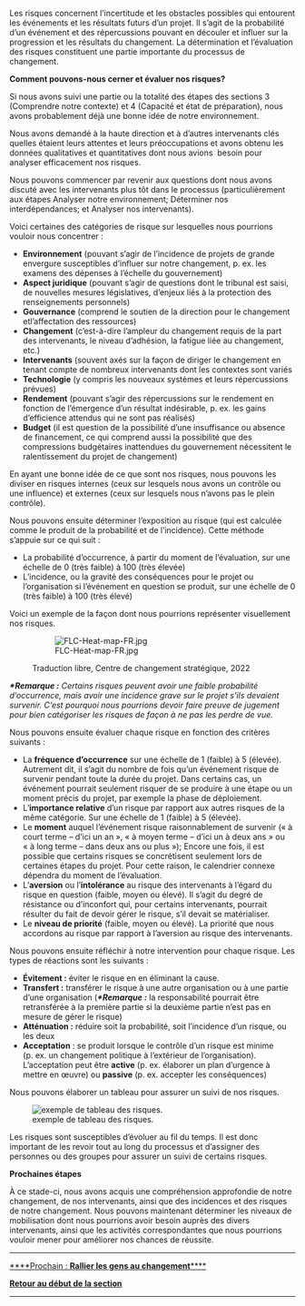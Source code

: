 Les risques concernent l’incertitude et les obstacles possibles qui entourent les événements et les résultats futurs d’un projet. Il s’agit de la probabilité d’un événement et des répercussions pouvant en découler et influer sur la progression et les résultats du changement. La détermination et l’évaluation des risques constituent une partie importante du processus de changement.

'''Comment pouvons-nous cerner et évaluer nos risques?'''

Si nous avons suivi une partie ou la totalité des étapes des sections 3 (Comprendre notre contexte) et 4 (Capacité et état de préparation), nous avons probablement déjà une bonne idée de notre environnement.

Nous avons demandé à la haute direction et à d’autres intervenants clés quelles étaient leurs attentes et leurs préoccupations et avons obtenu les données qualitatives et quantitatives dont nous avions  besoin pour analyser efficacement nos risques.

Nous pouvons commencer par revenir aux questions dont nous avons discuté avec les intervenants plus tôt dans le processus (particulièrement aux étapes Analyser notre environnement; Déterminer nos interdépendances; et Analyser nos intervenants).

Voici certaines des catégories de risque sur lesquelles nous pourrions vouloir nous concentrer :

* '''Environnement''' (pouvant s’agir de l’incidence de projets de grande envergure susceptibles d’influer sur notre changement, p. ex. les examens des dépenses à l’échelle du gouvernement)
* '''Aspect juridique''' (pouvant s’agir de questions dont le tribunal est saisi, de nouvelles mesures législatives, d’enjeux liés à la protection des renseignements personnels)
* '''Gouvernance''' (comprend le soutien de la direction pour le changement etl’affectation des ressources)
* '''Changement''' (c’est-à-dire l’ampleur du changement requis de la part des intervenants, le niveau d’adhésion, la fatigue liée au changement, etc.)
* '''Intervenants''' (souvent axés sur la façon de diriger le changement en tenant compte de nombreux intervenants dont les contextes sont variés
* '''Technologie''' (y compris les nouveaux systèmes et leurs répercussions prévues)
* '''Rendement''' (pouvant s’agir des répercussions sur le rendement en fonction de l’émergence d’un résultat indésirable, p. ex. les gains d’efficience attendus qui ne sont pas réalisés)
* '''Budget''' (il est question de la possibilité d’une insuffisance ou absence de financement, ce qui comprend aussi la possibilité que des compressions budgétaires inattendues du gouvernement nécessitent le ralentissement du projet de changement)

En ayant une bonne idée de ce que sont nos risques, nous pouvons les diviser en risques internes (ceux sur lesquels nous avons un contrôle ou une influence) et externes (ceux sur lesquels nous n’avons pas le plein contrôle).

Nous pouvons ensuite déterminer l’exposition au risque (qui est calculée comme le produit de la probabilité et de l’incidence). Cette méthode s’appuie sur ce qui suit :

* La probabilité d’occurrence, à partir du moment de l’évaluation, sur une échelle de 0 (très faible) à 100 (très élevée)
* L’incidence, ou la gravité des conséquences pour le projet ou l’organisation si l’événement en question se produit, sur une échelle de 0 (très faible) à 100 (très élevé)

Voici un exemple de la façon dont nous pourrions représenter visuellement nos risques.

<figure>
[[File:FLC-Heat-map-FR.jpg]]

<figcaption>
Traduction libre, Centre de changement stratégique, 2022

</figcaption>
</figure>
'''''*Remarque :''''' ''Certains risques peuvent avoir une faible probabilité d’occurrence, mais avoir une incidence grave sur le projet s’ils devaient survenir. C’est pourquoi nous pourrions devoir faire preuve de jugement pour bien catégoriser les risques de façon à ne pas les perdre de vue.''

Nous pouvons ensuite évaluer chaque risque en fonction des critères suivants :

* La '''fréquence d’occurrence''' sur une échelle de 1 (faible) à 5 (élevée). Autrement dit, il s’agit du nombre de fois qu’un événement risque de survenir pendant toute la durée du projet. Dans certains cas, un événement pourrait seulement risquer de se produire à une étape ou un moment précis du projet, par exemple la phase de déploiement.
* L’'''importance relative''' d’un risque par rapport aux autres risques de la même catégorie. Sur une échelle de 1 (faible) à 5 (élevée).
* Le '''moment''' auquel l’événement risque raisonnablement de survenir (« à court terme – d’ici un an », « à moyen terme – d’ici un à deux ans » ou « à long terme – dans deux ans ou plus »); Encore une fois, il est possible que certains risques se concrétisent seulement lors de certaines étapes du projet. Pour cette raison, le calendrier connexe dépendra du moment de l’évaluation.
* L’'''aversion''' ou l’'''intolérance''' au risque des intervenants à l’égard du risque en question (faible, moyen ou élevé). Il s’agit du degré de résistance ou d’inconfort qui, pour certains intervenants, pourrait résulter du fait de devoir gérer le risque, s’il devait se matérialiser.
* Le '''niveau de priorité''' (faible, moyen ou élevé). La priorité que nous accordons au risque par rapport à l’aversion au risque des intervenants.

Nous pouvons ensuite réfléchir à notre intervention pour chaque risque. Les types de réactions sont les suivants :

* '''Évitement :''' éviter le risque en en éliminant la cause.
* '''Transfert :''' transférer le risque à une autre organisation ou à une partie d’une organisation ('''''*Remarque :''''' la responsabilité pourrait être retransférée à la première partie si la deuxième partie n’est pas en mesure de gérer le risque)
* '''Atténuation :''' réduire soit la probabilité, soit l’incidence d’un risque, ou les deux
* '''Acceptation''' : se produit lorsque le contrôle d’un risque est minime (p. ex. un changement politique à l’extérieur de l’organisation). L’acceptation peut être '''active''' (p. ex. élaborer un plan d’urgence à mettre en œuvre) ou '''passive''' (p. ex. accepter les conséquences)

Nous pouvons élaborer un tableau pour assurer un suivi de nos risques.

<div class="figure">

[[File:FLC-Risks-2-FR-1024x412.png|exemple de tableau des risques.]]

</div>
Les risques sont susceptibles d’évoluer au fil du temps. Il est donc important de les revoir tout au long du processus et d’assigner des personnes ou des groupes pour assurer un suivi de certains risques.

'''Prochaines étapes'''

À ce stade-ci, nous avons acquis une compréhension approfondie de notre changement, de nos intervenants, ainsi que des incidences et des risques de notre changement. Nous pouvons maintenant déterminer les niveaux de mobilisation dont nous pourrions avoir besoin auprès des divers intervenants, ainsi que les activités correspondantes que nous pourrions vouloir mener pour améliorer nos chances de réussite.


-----

[https://articles.alpha.canada.ca/framework-for-leading-change/fr/rallier-les-gens-au-changement/ ****Prochain : '''Rallier les gens au changement'''****]

[https://articles.alpha.canada.ca/framework-for-leading-change/fr/capacite-etat-de-preparation-et-incidence/ '''Retour au début de la section''']


-----
